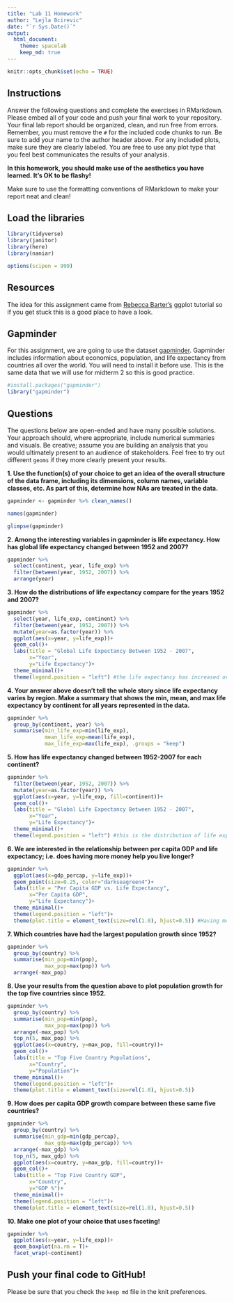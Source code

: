 ```yaml
---
title: "Lab 11 Homework"
author: "Lejla Bcirevic"
date: "`r Sys.Date()`"
output:
  html_document: 
    theme: spacelab
    keep_md: true
---
```


```r
knitr::opts_chunk$set(echo = TRUE)
```

## Instructions
Answer the following questions and complete the exercises in RMarkdown. Please embed all of your code and push your final work to your repository. Your final lab report should be organized, clean, and run free from errors. Remember, you must remove the `#` for the included code chunks to run. Be sure to add your name to the author header above. For any included plots, make sure they are clearly labeled. You are free to use any plot type that you feel best communicates the results of your analysis.  

**In this homework, you should make use of the aesthetics you have learned. It's OK to be flashy!**

Make sure to use the formatting conventions of RMarkdown to make your report neat and clean!  

## Load the libraries
```r
library(tidyverse)
library(janitor)
library(here)
library(naniar)
``` 

```r
options(scipen = 999)
```

## Resources
The idea for this assignment came from [Rebecca Barter's](http://www.rebeccabarter.com/blog/2017-11-17-ggplot2_tutorial/) ggplot tutorial so if you get stuck this is a good place to have a look.  

## Gapminder
For this assignment, we are going to use the dataset [gapminder](https://cran.r-project.org/web/packages/gapminder/index.html). Gapminder includes information about economics, population, and life expectancy from countries all over the world. You will need to install it before use. This is the same data that we will use for midterm 2 so this is good practice.
```r
#install.packages("gapminder")
library("gapminder")
```

## Questions
The questions below are open-ended and have many possible solutions. Your approach should, where appropriate, include numerical summaries and visuals. Be creative; assume you are building an analysis that you would ultimately present to an audience of stakeholders. Feel free to try out different `geoms` if they more clearly present your results.  

**1. Use the function(s) of your choice to get an idea of the overall structure of the data frame, including its dimensions, column names, variable classes, etc. As part of this, determine how NAs are treated in the data.**  
```r
gapminder <- gapminder %>% clean_names()
```

```r
names(gapminder)
```

```r
glimpse(gapminder)
```

**2. Among the interesting variables in gapminder is life expectancy. How has global life expectancy changed between 1952 and 2007?**
```r
gapminder %>% 
  select(continent, year, life_exp) %>% 
  filter(between(year, 1952, 2007)) %>% 
  arrange(year)
```

**3. How do the distributions of life expectancy compare for the years 1952 and 2007?**
```r
gapminder %>% 
  select(year, life_exp, continent) %>% 
  filter(between(year, 1952, 2007)) %>% 
  mutate(year=as.factor(year)) %>% 
  ggplot(aes(x=year, y=life_exp))+
  geom_col()+
  labs(title = "Global Life Expectancy Between 1952 - 2007",
       x="Year",
       y="Life Expectancy")+
  theme_minimal()+
  theme(legend.position = "left") #the life expectancy has increased over the years
```

**4. Your answer above doesn't tell the whole story since life expectancy varies by region. Make a summary that shows the min, mean, and max life expectancy by continent for all years represented in the data.**
```r
gapminder %>% 
  group_by(continent, year) %>% 
  summarise(min_life_exp=min(life_exp),
            mean_life_exp=mean(life_exp),
            max_life_exp=max(life_exp), .groups = "keep") 
```

**5. How has life expectancy changed between 1952-2007 for each continent?**
```r
gapminder %>% 
  filter(between(year, 1952, 2007)) %>% 
  mutate(year=as.factor(year)) %>% 
  ggplot(aes(x=year, y=life_exp, fill=continent))+
  geom_col()+
  labs(title = "Global Life Expectancy Between 1952 - 2007",
       x="Year",
       y="Life Expectancy")+
  theme_minimal()+
  theme(legend.position = "left") #this is the distribution of life expectancy by continent
```

**6. We are interested in the relationship between per capita GDP and life expectancy; i.e. does having more money help you live longer?**
```r
gapminder %>% 
  ggplot(aes(x=gdp_percap, y=life_exp))+
  geom_point(size=0.25, color="darkseagreen4")+
  labs(title = "Per Capita GDP vs. Life Expectancy",
       x="Per Capita GDP",
       y="Life Expectancy")+
  theme_minimal()+
  theme(legend.position = "left")+
  theme(plot.title = element_text(size=rel(1.0), hjust=0.5)) #Having more money doesnt seem to increase life expectancy 
```

**7. Which countries have had the largest population growth since 1952?**
```r
gapminder %>% 
  group_by(country) %>% 
  summarise(min_pop=min(pop),
            max_pop=max(pop)) %>% 
  arrange(-max_pop)
```

**8. Use your results from the question above to plot population growth for the top five countries since 1952.**
```r
gapminder %>% 
  group_by(country) %>% 
  summarise(min_pop=min(pop),
            max_pop=max(pop)) %>% 
  arrange(-max_pop) %>% 
  top_n(5, max_pop) %>% 
  ggplot(aes(x=country, y=max_pop, fill=country))+
  geom_col()+
  labs(title = "Top Five Country Populations",
       x="Country",
       y="Population")+
  theme_minimal()+
  theme(legend.position = "left")+
  theme(plot.title = element_text(size=rel(1.0), hjust=0.5))
```

**9. How does per capita GDP growth compare between these same five countries?**
```r
gapminder %>% 
  group_by(country) %>% 
  summarise(min_gdp=min(gdp_percap),
            max_gdp=max(gdp_percap)) %>% 
  arrange(-max_gdp) %>% 
  top_n(5, max_gdp) %>% 
  ggplot(aes(x=country, y=max_gdp, fill=country))+
  geom_col()+
  labs(title = "Top Five Country GDP",
       x="Country",
       y="GDP %")+
  theme_minimal()+
  theme(legend.position = "left")+
  theme(plot.title = element_text(size=rel(1.0), hjust=0.5))
```

**10. Make one plot of your choice that uses faceting!**
```r
gapminder %>% 
  ggplot(aes(x=year, y=life_exp))+
  geom_boxplot(na.rm = T)+
  facet_wrap(~continent)
```

## Push your final code to GitHub!
Please be sure that you check the `keep md` file in the knit preferences. 